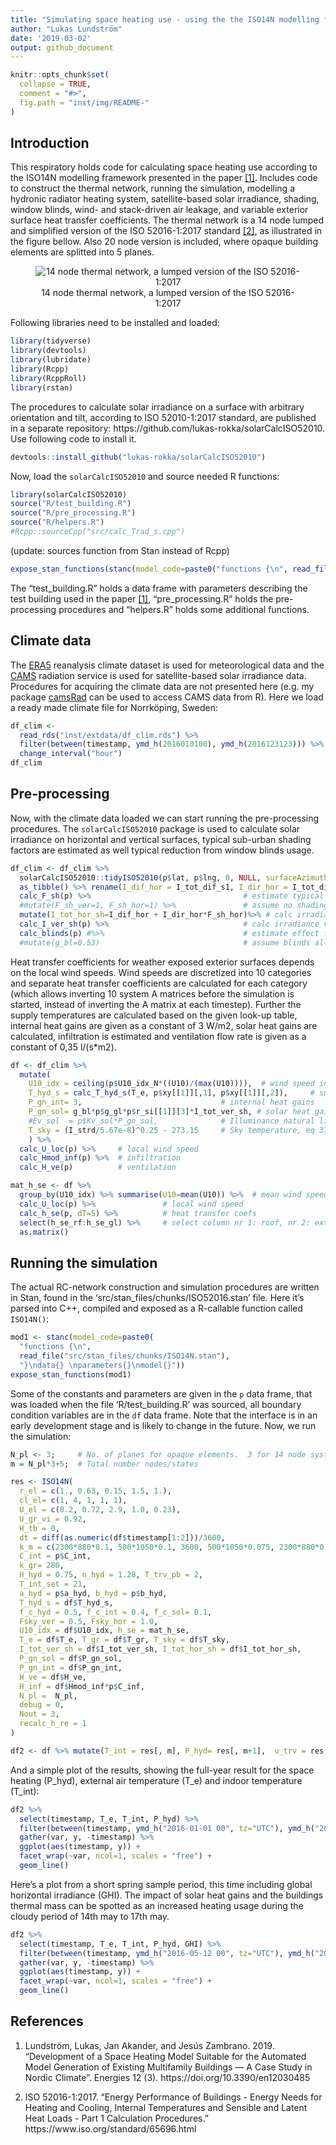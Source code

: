 ```yaml
---
title: "Simulating space heating use - using the the ISO14N modelling framework"
author: "Lukas Lundström"
date: '2019-03-02'
output: github_document
---
```



```r
knitr::opts_chunk$set(
  collapse = TRUE,
  comment = "#>",
  fig.path = "inst/img/README-"
)
```
## Introduction

This respiratory holds code for calculating space heating use according to the ISO14N modelling framework presented in the paper [\[1\]][1]. Includes code to construct the thermal network, running the simulation, modelling a hydronic radiator heating system, satellite-based solar irradiance, shading, window blinds, wind- and stack-driven air leakage, and variable exterior surface heat transfer coefficients. The thermal network is a 14 node lumped and simplified version of the ISO 52016-1:2017 standard [\[2\]][2], as illustrated in the figure bellow. Also 20 node version is included, where opaque building elements are splitted into 5 planes. 

<center>

![14 node thermal network, a lumped version of the ISO 52016-1:2017](inst/img/ISO14N.jpg)

</center>

Following libraries need to be installed and loaded: 

```r
library(tidyverse)
library(devtools)
library(lubridate)
library(Rcpp)
library(RcppRoll)
library(rstan)
```


The procedures to calculate solar irradiance on a surface with arbitrary orientation and tilt, according to ISO 52010-1:2017 standard, are published in a separate repository: https://github.com/lukas-rokka/solarCalcISO52010. Use following code to install it. 

```r
devtools::install_github("lukas-rokka/solarCalcISO52010")
```
Now, load the `solarCalcISO52010` and source needed R functions:

```r
library(solarCalcISO52010)
source("R/test_building.R")
source("R/pre_processing.R")
source("R/helpers.R")
#Rcpp::sourceCpp("src/calc_Trad_s.cpp")
```
(update: sources function from Stan instead of Rcpp)
```r
expose_stan_functions(stanc(model_code=paste0("functions {\n", read_file("src/stan_files/chunks/common_functions.stan"), "}\ndata{} \nparameters{}\nmodel{}")))
```

The "test_building.R" holds a data frame with parameters describing the test building used in the paper [\[1\]][1], "pre_processing.R" holds the pre-processing procedures and "helpers.R" holds some additional functions. 

## Climate data

The [ERA5](https://cds.climate.copernicus.eu/cdsapp#!/dataset/reanalysis-era5-single-levels) reanalysis climate dataset is used for meteorological data and the [CAMS](http://www.soda-pro.com/web-services/radiation/cams-radiation-service) radiation service is used for satellite-based solar irradiance data. Procedures for acquiring the climate data are not presented here (e.g. my package [camsRad](https://github.com/ropensci/camsRad) can be used to access CAMS data from R). Here we load a ready made climate file for Norrköping, Sweden:

```r
df_clim <-
  read_rds("inst/extdata/df_clim.rds") %>%
  filter(between(timestamp, ymd_h(2016010100), ymd_h(2016123123))) %>%
  change_interval("hour")
df_clim 
```

## Pre-processing

Now, with the climate data loaded we can start running the pre-processing procedures. The `solarCalcISO52010` package is used to calculate solar irradiance on horizontal and vertical surfaces, typical sub-urban shading factors are estimated as well typical reduction from window blinds usage. 

```r
df_clim <- df_clim %>%
  solarCalcISO52010::tidyISO52010(p$lat, p$lng, 0, NULL, surfaceAzimuths = 0, surfaceTilts= 0) %>%
  as_tibble() %>% rename(I_dif_hor = I_tot_dif_s1, I_dir_hor = I_tot_dir_s1) %>%
  calc_F_sh(p) %>%                                  # estimate typical shading, Section 3.4 in [1]
  #mutate(F_sh_ver=1, F_sh_hor=1) %>%               # assume no shading
  mutate(I_tot_hor_sh=I_dif_hor + I_dir_hor*F_sh_hor)%>% # calc irradiance hor surface including shading effects, eq 30 in [1]
  calc_I_ver_sh(p) %>%                              # calc irradiance vertical surface including shading, eq 28 & 29 in [1]
  calc_blinds(p) #%>%                               # estimate effect from blinds, Section 3.5 in [1] 
  #mutate(g_bl=0.53)                                # assume blinds allways drawn
```

Heat transfer coefficients for weather exposed exterior surfaces depends on the local wind speeds. Wind speeds are discretized into 10 categories and separate heat transfer coefficients are calculated for each category (which allows inverting 10 system A matrices before the simulation is started, instead of inverting the A matrix at each timestep). Further the supply temperatures are calculated based on the given look-up table, internal heat gains are given as a constant of 3 W/m2, solar heat gains are calculated, infiltration is estimated and ventilation flow rate is given as a constant of 0,35 l/(s*m2). 

```r
df <- df_clim %>%
  mutate(
    U10_idx = ceiling(p$U10_idx_N*((U10)/(max(U10)))),  # wind speed indices
    T_hyd_s = calc_T_hyd_s(T_e, p$xy[[1]][,1], p$xy[[1]][,2]),     # supply temp radiators, intepolation from look-up table 
    P_gn_int= 3,                               # internal heat gains
    P_gn_sol= g_bl*p$g_gl*p$r_si[[1]][3]*I_tot_ver_sh, # solar heat gains, eq 27 in [1]
    #Ev_sol  = p$Kv_sol*P_gn_sol,              # Illuminance natural light
    T_sky = (I_strd/5.67e-8)^0.25 - 273.15     # Sky temperature, eq 37 in [1]
    ) %>%
  calc_U_loc(p) %>%     # local wind speed
  calc_Hmod_inf(p) %>%  # infiltration 
  calc_H_ve(p)          # ventilation 

mat_h_se <- df %>%
  group_by(U10_idx) %>% summarise(U10=mean(U10)) %>%  # mean wind speed at each U10_idx
  calc_U_loc(p) %>%               # local wind speed
  calc_h_se(p, dT=5) %>%          # heat transfer coefs
  select(h_se_rf:h_se_gl) %>%     # select column nr 1: roof, nr 2: external walls, nr 3: glazing 
  as.matrix()
```

## Running the simulation

The actual RC-network construction and simulation procedures are written in Stan, found in the 'src/stan_files/chunks/ISO52016.stan' file. Here it's parsed into C++, compiled and exposed as a R-callable function called `ISO14N()`:

```r
mod1 <- stanc(model_code=paste0(
  "functions {\n",
  read_file("src/stan_files/chunks/ISO14N.stan"), 
  "}\ndata{} \nparameters{}\nmodel{}"))
expose_stan_functions(mod1)
```
Some of the constants and parameters are given in the `p` data frame, that was loaded when the file 'R/test_building.R' was sourced, all boundary condition variables are in the `df` data frame. Note that the interface is in an early development stage and is likely to change in the future. Now, we run the simulation:

```r

N_pl <- 3;     # No. of planes for opaque elements.  3 for 14 node system, 5 for 20 node system
m = N_pl*3+5;  # Total number nodes/states

res <- ISO14N(
  r_el = c(1., 0.63, 0.15, 1.5, 1.),
  cl_el= c(1, 4, 1, 1, 1),
  U_el = c(0.2, 0.72, 2.9, 1.0, 0.23),
  U_gr_vi = 0.92,          
  H_tb = 0,         
  dt = diff(as.numeric(df$timestamp[1:2]))/3600, 
  k_m = c(2300*880*0.1, 500*1050*0.1, 3600, 500*1050*0.075, 2300*880*0.1)/3600,
  C_int = p$C_int,
  k_gr= 280,
  H_hyd = 0.75, n_hyd = 1.28, T_trv_pb = 2, 
  T_int_set = 21, 
  a_hyd = p$a_hyd, b_hyd = p$b_hyd, 
  T_hyd_s = df$T_hyd_s,
  f_c_hyd = 0.5, f_c_int = 0.4, f_c_sol= 0.1,
  Fsky_ver = 0.5, Fsky_hor = 1.0,
  U10_idx = df$U10_idx, h_se = mat_h_se,
  T_e = df$T_e, T_gr = df$T_gr, T_sky = df$T_sky,
  I_tot_ver_sh = df$I_tot_ver_sh, I_tot_hor_sh = df$I_tot_hor_sh, 
  P_gn_sol = df$P_gn_sol, 
  P_gn_int = df$P_gn_int, 
  H_ve = df$H_ve,
  H_inf = df$Hmod_inf*p$C_inf,
  N_pl =  N_pl,           
  debug = 0,              
  Nout = 3, 
  recalc_h_re = 1    
)

df2 <- df %>% mutate(T_int = res[, m], P_hyd= res[, m+1],  u_trv = res[, m+2],  T_mrt = res[, m+3], T_op = res[, m+4]) 

```

And a simple plot of the results, showing the full-year result for the space heating (P_hyd), external air temperature (T_e) and indoor temperature (T_int):

```r
df2 %>% 
  select(timestamp, T_e, T_int, P_hyd) %>% 
  filter(between(timestamp, ymd_h("2016-01-01 00", tz="UTC"), ymd_h("2016-12-31 23", tz="UTC"))) %>%
  gather(var, y, -timestamp) %>% 
  ggplot(aes(timestamp, y)) +
  facet_wrap(~var, ncol=1, scales = "free") + 
  geom_line()
```

Here's a plot from a short spring sample period, this time including global horizontal irradiance (GHI). The impact of solar heat gains and the buildings thermal mass can be spotted as an increased heating usage during the cloudy period of 14th may to 17th may. 

```r
df2 %>% 
  select(timestamp, T_e, T_int, P_hyd, GHI) %>% 
  filter(between(timestamp, ymd_h("2016-05-12 00", tz="UTC"), ymd_h("2016-05-20 00", tz="UTC"))) %>%
  gather(var, y, -timestamp) %>% 
  ggplot(aes(timestamp, y)) +
  facet_wrap(~var, ncol=1, scales = "free") + 
  geom_line()
```


## References

1. Lundström, Lukas, Jan Akander, and Jesús Zambrano. 2019. "Development of a Space Heating Model Suitable for the Automated Model Generation of Existing Multifamily Buildings — A Case Study in Nordic Climate". Energies 12 (3).  https://doi.org/10.3390/en12030485

2. ISO 52016-1:2017. "Energy Performance of Buildings - Energy Needs for Heating and Cooling, Internal Temperatures and Sensible and Latent Heat Loads - Part 1 Calculation Procedures." https://www.iso.org/standard/65696.html


[1]: https://doi.org/10.3390/en12030485 "Lundström, Lukas, Jan Akander, and Jesús Zambrano. 2019. Development of a Space Heating Model Suitable for the Automated Model Generation of Existing Multifamily Buildings -- A Case Study in Nordic Climate. Energies 12 (3)."

[2]: https://www.iso.org/standard/65696.html "Energy Performance of Buildings -- Energy Needs for Heating and Cooling, Internal Temperatures and Sensible and Latent Heat Loads - Part 1 Calculation Procedures (ISO 52016-1:2017)."